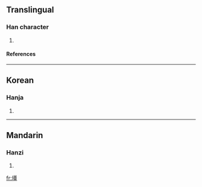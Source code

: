 ==Translingual==
===Han character===
{{Han char|rn=32|rad=土|as=13|sn=16|four=|canj=土一田一 (GMWM)}}
# {{defn|Han|sort=土13}}
====References====
{{Han ref|kx=0240.140|dkj=05520|dj=0479.330|hdz=10491.020|uh=58C3|ud=22723}}
----
==Korean==
===Hanja===
{{ko-hanja|hangeul=강|rv=gang|mr=kang}}
# {{defn|Korean}}
----
==Mandarin==
===Hanzi===
{{cmn-hanzi|pin=[[jiāng]] ([[jiang1]])|wg=chiang<sup>1</sup>}}
# {{defn|Mandarin}}

[[fr:壃]]